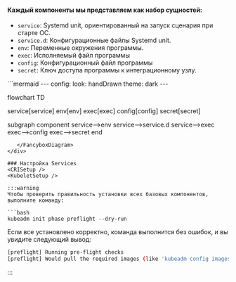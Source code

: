 

#### Каждый компоненты мы представляем как набор сущностей:
- `service`: Systemd unit, ориентированный на запуск сценария при старте ОС.
- `service.d`: Конфигурационные файлы Systemd unit.
- `env`: Переменные окружения программы.
- `exec`: Исполняемый файл программы
- `config`: Конфигурационный файл программы
- `secret`: Ключ доступа программы к интеграционному узлу.

<div className="center">
  <FancyboxDiagram>
```mermaid
---
config:
  look: handDrawn
  theme: dark  
---

flowchart TD

  service[service]
  env[env]
  exec[exec]
  config[config]
  secret[secret]

  subgraph component
   service-->env
   service-->service.d
   service-->exec
   exec-->config
   exec-->secret
  end

```
   </FancyboxDiagram>
</div>

### Настройка Services
<CRISetup />
<KubeletSetup />

:::warning
Чтобы проверить правильность установки всех базовых компонентов, выполните команду:

```bash
kubeadm init phase preflight --dry-run
```
Если все установлено корректно, команда выполнится без ошибок, и вы увидите следующий вывод:
```bash
[preflight] Running pre-flight checks
[preflight] Would pull the required images (like 'kubeadm config images pull')
```
:::

